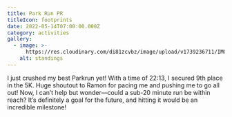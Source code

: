 ```yaml
---
title: Park Run PR
titleIcon: footprints
date: 2022-05-14T07:00:00.000Z
category: activities
gallery:
  - image: >-
      https://res.cloudinary.com/di81zcvbz/image/upload/v1739236711/IMG_0908_asbhaj.jpg
    alt: standings
---
```


I just crushed my best Parkrun yet!  With a time of 22:13, I secured 9th place in the 5K. Huge shoutout to Ramon for pacing me and pushing me to go all out! Now, I can’t help but wonder—could a sub-20 minute run be within reach? It’s definitely a goal for the future, and hitting it would be an incredible milestone!
